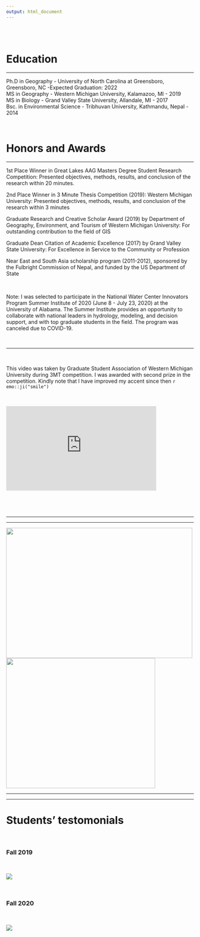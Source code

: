 ```yaml
---
output: html_document
---
```


<br>
<br>


# Education

---


Ph.D in Geography - University of North Carolina at Greensboro, Greensboro, NC -Expected Graduation: 2022 <br>
MS in Geography - Western Michigan University, Kalamazoo, MI - 2019 <br>
MS in Biology - Grand Valley State University, Allandale, MI - 2017 <br>
Bsc. in Environmental Science - Tribhuvan University, Kathmandu, Nepal - 2014



\


# Honors and Awards

---

1st Place Winner in Great Lakes AAG Masters Degree Student Research Competition: Presented objectives, methods, results, and conclusion of the research within 20 minutes.

2nd Place Winner in 3 Minute Thesis Competition (2019): Western Michigan University: Presented objectives, methods, results, and conclusion of the research within 3 minutes

Graduate Research and Creative Scholar Award (2019) by Department of Geography, Environment, and Tourism of Western Michigan University: For outstanding contribution to the field of GIS 

Graduate Dean Citation of Academic Excellence (2017) by Grand Valley State University: For Excellence in Service to the Community or Profession
  
Near East and South Asia scholarship program (2011-2012), sponsored by the Fulbright Commission of Nepal, and funded by the US Department of State

\


Note: I was selected to participate in the National Water Center Innovators Program Summer Institute of 2020 (June 8 - July 23, 2020) at the University of Alabama. The Summer Institute provides an opportunity to collaborate with national leaders in hydrology, modeling, and decision support, and with top graduate students in the field. The program was canceled due to COVID-19.

\
   
---

\


This video was taken by Graduate Student Association of Western Michigan University during 3MT competition. I was awarded with second prize in the competition. Kindly note that I have improved my accent since then `r emo::ji("smile")` 

\


<style type="text/css">
.responsive {
  width: 100%;
  height: 0;
  padding-bottom: 56.25%;
  position: relative;

}
.responsive iframe {
  position: absolute;
  width: 80%;
  height: 80%;
}

</style>

<div class="responsive">
   <iframe width="400" height="300" src="https://www.youtube.com/embed/eomfFC7JtsQ" frameborder="0" allowfullscreen></iframe>  
   Click play button to watch the video
</div>

---

---


<img src="images/dean.jpg" width="500" height="350"/> <img src="images/wmuaward.jpg" width="400" height="350"/>

---

---

# Students' testomonials

\

### Fall 2019

\

![](images/eval1.PNG)

\

### Fall 2020

\

![](images/eval2.PNG)







